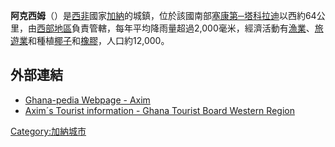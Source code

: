 {{Infobox Settlement
<!--See the Table at Infobox Settlement for all fields and descriptions of usage-->
<!-- Basic info  ---------------->
|official_name          = 阿克西姆
|other_name             =
|native_name            =  <!-- for cities whose native name is not in English -->
|nickname               =
|settlement_type        = <!--For Town or Village (Leave blank for the default City)-->
|motto                  =
<!-- images and maps  ----------->
|image_skyline          = Axim_01.jpg
|imagesize              = 250px
|image_caption          = 
|image_flag             =
|flag_size              =
|image_seal             =
|seal_size              =
|image_shield           =
|shield_size            =
|image_blank_emblem     =
|blank_emblem_type      =
|blank_emblem_size      =
|image_map              =
|mapsize                =
|map_caption            =
|image_map1             =
|mapsize1               =
|map_caption1           =
|image_dot_map          =
|dot_mapsize            =
|dot_map_caption        =
|dot_x =  |dot_y =
|pushpin_map            = Ghana<!-- the name of a location map as per http://en.wikipedia.org/wiki/Template:Location_map -->
|pushpin_label_position =bottom
|pushpin_map_caption    =
<!-- Location ------------------>
|coordinates_region     = GH
|subdivision_type       = 國家
|subdivision_name       = {{flag|Ghana}}
|subdivision_type1      = 區
|subdivision_name1      = [[西部地區_(加納)|西部地區]]
|subdivision_type2      = 
|subdivision_name2      = 
|subdivision_name3      =
|subdivision_type4      =
|subdivision_name4      =
<!-- Politics ----------------->
|government_footnotes   =
|government_type        =
|leader_title           =
|leader_name            =
|leader_title1          =  <!-- for places with, say, both a mayor and a city manager -->
|leader_name1           =
|leader_title2          =
|leader_name2           =
|leader_title3          =
|leader_name3           =
|leader_title4          =
|leader_name4           =
|established_title      =  <!-- Settled -->
|established_date       =
|established_title2     =  <!-- Incorporated (town) -->
|established_date2      =
|established_title3     =  <!-- Incorporated (city) -->
|established_date3      =
<!-- Area    --------------------->
|area_magnitude         =
|unit_pref                =Imperial <!--Enter: Imperial, if Imperial (metric) is desired-->
|area_footnotes           =
|area_total_km2           = <!-- ALL fields dealing with a measurements are subject to automatic unit conversion-->
|area_land_km2            = <!--See table @ Template:Infobox Settlement for details on automatic unit conversion-->
|area_water_km2           =
|area_total_sq_mi         =
|area_land_sq_mi          =
|area_water_sq_mi         =
|area_water_percent       =
|area_urban_km2           =
|area_urban_sq_mi         =
|area_metro_km2           =
|area_metro_sq_mi         =
|area_blank1_title        =
|area_blank1_km2          =
|area_blank1_sq_mi        =
<!-- Population   ----------------------->
|population_as_of               =2005
|population_footnotes           =
|population_note                =
|population_total               =
|population_density_km2         =
|population_density_sq_mi       =
|population_metro               =
|population_density_metro_km2   =
|population_density_metro_sq_mi =
|population_urban               =
|population_density_urban_km2   =
|population_density_urban_sq_mi =
|population_blank1_title        =Ethnicities
|population_blank1              =
|population_blank2_title        =Religions
|population_blank2              =
|population_density_blank1_km2 =
|population_density_blank1_sq_mi =
<!-- General information  --------------->
|timezone               =
|utc_offset             =
|timezone_DST           =
|utc_offset_DST         =
|latd=4|latm=52 |lats=|latNS=N
|longd=2 |longm=14 |longs= |longEW=W
|elevation_footnotes    =  <!--for references: use <ref> </ref> tags-->
|elevation_m            =
|elevation_ft           =
<!-- Area/postal codes & others -------->
|postal_code_type       =  <!-- enter ZIP code, Postcode, Post code, Postal code... -->
|postal_code            =
|area_code              =
|blank_name             =
|blank_info             =
|blank1_name            =
|blank1_info            =
|website                =
|footnotes              =
}}

'''阿克西姆'''（{{lang-en|Axim}}）是[[西非|西非]]國家[[加納|加納]]的城鎮，位於該國南部[[塞康第─塔科拉迪|塞康第─塔科拉迪]]以西約64公里，由[[西部地區_(加納)|西部地區]]負責管轄，每年平均降雨量超過2,000毫米，經濟活動有[[漁業|漁業]]、[[旅遊業|旅遊業]]和種植[[椰子|椰子]]和[[橡膠|橡膠]]，人口約12,000。

==外部連結==
* [https://web.archive.org/web/20120302103428/http://www.ghana-pedia.org/org/index.php?option=com_directory&listing=Axim&page=viewListing&lid=316&Itemid=36 Ghana-pedia Webpage - Axim]
* [http://www.ghanawestcoast.com/ Axim´s Tourist information - Ghana Tourist Board Western Region] {{Wayback|url=http://www.ghanawestcoast.com/ |date=20100418194600 }}

{{coord|4|52|N|2|14|W|region:GH_type:city|display=title}}

[[Category:加納城市|Category:加納城市]]